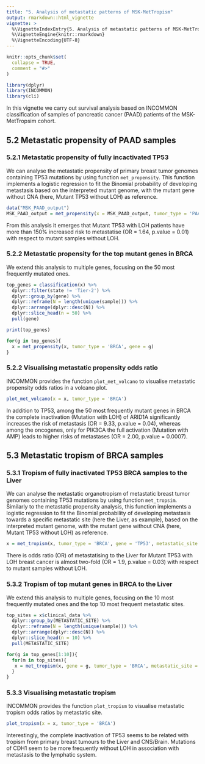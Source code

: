 ```yaml
---
title: "5. Analysis of metastatic patterns of MSK-MetTropism"
output: rmarkdown::html_vignette
vignette: >
  %\VignetteIndexEntry{5. Analysis of metastatic patterns of MSK-MetTropism}
  %\VignetteEngine{knitr::rmarkdown}
  %\VignetteEncoding{UTF-8}
---
```


```r
knitr::opts_chunk$set(
  collapse = TRUE,
  comment = "#>"
)
```

```r
library(dplyr)
library(INCOMMON)
library(cli)
```

In this vignette we carry out survival analysis based on INCOMMON classification of samples of pancreatic cancer (PAAD) patients of the MSK-MetTropsim cohort.

## 5.2 Metastatic propensity of PAAD samples

### 5.2.1 Metastatic propensity of fully incactivated TP53

We can analyse the metastatic propensity of primary breast tumor genomes 
containing TP53 mutations by using function `met_propensity`. This function
implements a logistic regression to fit the Binomial probability of developing
metastasis based on the interpreted mutant genome, with the mutant gene without 
CNA (here, Mutant TP53 without LOH) as reference.

```r
data("MSK_PAAD_output")
MSK_PAAD_output = met_propensity(x = MSK_PAAD_output, tumor_type = 'PAAD', gene = 'TP53')
```

From this analysis it emerges that Mutant TP53 with LOH patients have more than 150% increased risk to metastatise
(OR = 1.64, p.value = 0.01) with respect to mutant samples without LOH.

### 5.2.2 Metastatic propensity for the top mutant genes in BRCA

We extend this analysis to multiple genes, focusing on the 50 most frequently mutated ones.

```r
top_genes = classification(x) %>% 
  dplyr::filter(state != 'Tier-2') %>% 
  dplyr::group_by(gene) %>% 
  dplyr::reframe(N = length(unique(sample))) %>% 
  dplyr::arrange(dplyr::desc(N)) %>% 
  dplyr::slice_head(n = 50) %>% 
  pull(gene)

print(top_genes)

for(g in top_genes){
  x = met_propensity(x, tumor_type = 'BRCA', gene = g)
}

```

### 5.2.2 Visualising metastatic propensity odds ratio

INCOMMON provides the function `plot_met_volcano` to visualise metastatic propensity odds ratios in a volcano plot.

```r
plot_met_volcano(x = x, tumor_type = 'BRCA')
```

In addition to TP53, among the 50 most frequently mutant genes in BRCA the complete inactivation (Mutation with LOH) of ARID1A significantly increases the risk of metastasis (OR = 9.33, p.value = 0.04), whereas among the oncogenes, only for PIK3CA the full activation (Mutation with AMP) leads to higher risks of metastases (OR = 2.00, p.value = 0.0007).

## 5.3 Metastatic tropism of BRCA samples

### 5.3.1 Tropism of fully inactivated TP53 BRCA samples to the Liver

We can analyse the metastatic organotropism of metastatic breast tumor genomes 
containing TP53 mutations by using function `met_tropsim`. Similarly to the
metastatic propensity analysis, this function implements a logistic regression to 
fit the Binomial probability of developing metastasis towards a specific metastatic
site (here the Liver, as example), based on the interpreted mutant genome, with the mutant gene without 
CNA (here, Mutant TP53 without LOH) as reference.

```r
x = met_tropism(x, tumor_type = 'BRCA', gene = 'TP53', metastatic_site = 'Liver')
```

There is odds ratio (OR) of metastatising to the Liver for Mutant TP53 with LOH breast cancer is almost two-fold (OR = 1.9, p.value = 0.03) with respect to mutant samples without LOH.

### 5.3.2 Tropism of top mutant genes in BRCA to the Liver

We extend this analysis to multiple genes, focusing on the 10 most frequently mutated ones and the top 10 most frequent metastatic sites.

```r
top_sites = x$clinical_data %>% 
  dplyr::group_by(METASTATIC_SITE) %>% 
  dplyr::reframe(N = length(unique(sample))) %>% 
  dplyr::arrange(dplyr::desc(N)) %>% 
  dplyr::slice_head(n = 10) %>% 
  pull(METASTATIC_SITE)

for(g in top_genes[1:10]){
  for(m in top_sites){
   x = met_tropism(x, gene = g, tumor_type = 'BRCA', metastatic_site = m) 
  }
}

```

### 5.3.3 Visualising metastatic tropism

INCOMMON provides the function `plot_tropism` to visualise metastatic tropism odds ratios by metastatic site.

```r
plot_tropism(x = x, tumor_type = 'BRCA')
```

Interestingly, the complete inactivation of TP53 seems to be related with tropism from primary breast tumours to the Liver and CNS/Brain. Mutations of CDH1 seem to be more frequently without LOH in association with metastasis to the lymphatic system.
